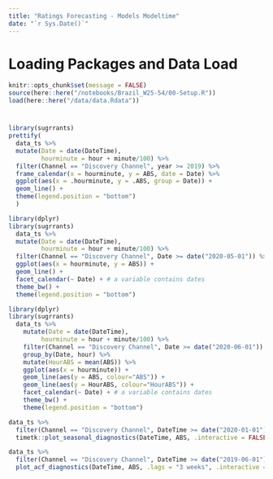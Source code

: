 ---
title: "Ratings Forecasting - Models Modeltime"
date: "`r Sys.Date()`"
---

# Loading Packages and Data Load
```{r setup, echo=FALSE, cache=FALSE}
knitr::opts_chunk$set(message = FALSE)
source(here::here("/notebooks/Brazil_W25-54/00-Setup.R"))
load(here::here("/data/data.Rdata"))
```

# 

```{r}
library(sugrrants)
prettify(
  data_ts %>% 
  mutate(Date = date(DateTime),
         hourminute = hour + minute/100) %>%
  filter(Channel == "Discovery Channel", year >= 2019) %>% 
  frame_calendar(x = hourminute, y = ABS, date = Date) %>% 
  ggplot(aes(x = .hourminute, y = .ABS, group = Date)) +
  geom_line() +
  theme(legend.position = "bottom")
  )

```
```{r}
library(dplyr)
library(sugrrants)
  data_ts %>% 
  mutate(Date = date(DateTime),
         hourminute = hour + minute/100) %>%
  filter(Channel == "Discovery Channel", Date >= date("2020-05-01")) %>% 
  ggplot(aes(x = hourminute, y = ABS)) +
  geom_line() +
  facet_calendar(~ Date) + # a variable contains dates
  theme_bw() +
  theme(legend.position = "bottom")


```
```{r}
library(dplyr)
library(sugrrants)
  data_ts %>% 
    mutate(Date = date(DateTime),
         hourminute = hour + minute/100) %>%
    filter(Channel == "Discovery Channel", Date >= date("2020-06-01")) %>%
    group_by(Date, hour) %>% 
    mutate(HourABS = mean(ABS)) %>% 
    ggplot(aes(x = hourminute)) +
    geom_line(aes(y = ABS, colour="ABS")) +
    geom_line(aes(y = HourABS, colour="HourABS")) +        
    facet_calendar(~ Date) + # a variable contains dates
    theme_bw() +
    theme(legend.position = "bottom")

```

```{r, fig.width=8, fig.height=16}
data_ts %>% 
  filter(Channel == "Discovery Channel", DateTime >= date("2020-01-01")) %>%
  timetk::plot_seasonal_diagnostics(DateTime, ABS, .interactive = FALSE)
```

```{r}
data_ts %>% 
  filter(Channel == "Discovery Channel", DateTime >= date("2019-06-01")) %>%
  plot_acf_diagnostics(DateTime, ABS, .lags = "3 weeks", .interactive = FALSE)
```

